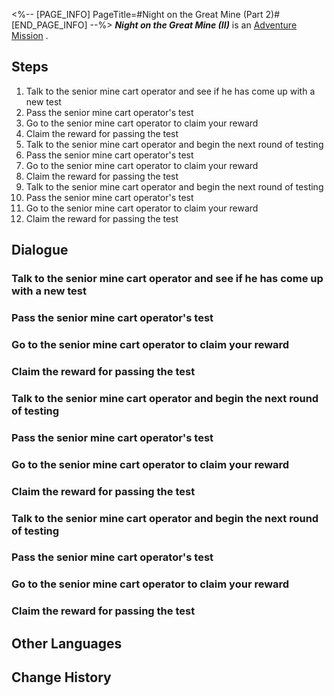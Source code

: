 <%-- [PAGE_INFO]
PageTitle=#Night on the Great Mine (Part 2)#
[END_PAGE_INFO] --%>
{{Stub|Dialogue.}}
{{Mission Infobox
|id            = 2010402
|title         = Night on the Great Mine (II)
|image         = <!--Mission Night on the Great Mine (Part 2).png-->
|type          = Adventure
|event_name    = 
|chapter       = 
|requirements  = Complete [[Adventure Mission]] ''[[Night on the Great Mine (I)]]'' and wait for the next Daily [[Reset]]
|summary       = After some studying, you have become a superstar in the Underworld and have caught the attention of thousands of miners. Throughout Belobog's history, no one else has mastered the art of directing mine carts as quickly as you.
|characters    = Apprentice Mine Cart Operator; Senior Mine Cart Operator; Trailblazer
|startLocation = [[<!--starting world-->]] - [[<!--starting area-->]]
|world         = <!--starting world-->
|area          = <!--starting area-->
|prev          = Night on the Great Mine (I)
|next          = 
|rewards       = Trailblaze EXP*100; Stellar Jade*30; Condensed Aether*1; Credit*5,000
}}
'''''Night on the Great Mine (II)''''' is an [[Adventure Mission]]<!--in [world]-->.

==Steps==
# Talk to the senior mine cart operator and see if he has come up with a new test
# Pass the senior mine cart operator's test
# Go to the senior mine cart operator to claim your reward
# Claim the reward for passing the test
# Talk to the senior mine cart operator and begin the next round of testing
# Pass the senior mine cart operator's test
# Go to the senior mine cart operator to claim your reward
# Claim the reward for passing the test
# Talk to the senior mine cart operator and begin the next round of testing
# Pass the senior mine cart operator's test
# Go to the senior mine cart operator to claim your reward
# Claim the reward for passing the test

<!--
==Gameplay Notes==

--><!--
==Trial Character==

-->
==Dialogue==
{{Stub Dialogue}}
===Talk to the senior mine cart operator and see if he has come up with a new test===
{{Mission Description|type=adventure|location=<!--to be added-->|After a series of challenges, you seem to have finally gotten the knack for being a mine cart operator's assistant.<br />The Senior Miner says that he's also prepared a series of questions to test his apprentice. Naturally, the burden of demonstrating the correct way to operate mine carts for his apprentice has been relegated to you, the "Ace Assistant."<br />Before getting started, you should check in with the senior mine cart operator and see how his preparation is going.}}
{{Dialogue Start}}
:{{tx}}
{{Dialogue End}}

===Pass the senior mine cart operator's test===
{{Mission Description|type=adventure|location=<!--to be added-->|update|The senior mine cart operator prepared the Mine Cart Puzzle in front of you. Solve it promptly.}}
{{Dialogue Start}}
:{{tx}}
{{Dialogue End}}

===Go to the senior mine cart operator to claim your reward===
{{Mission Description|type=adventure|location=<!--to be added-->|update|With your ingenuity, you quickly solved the mine cart puzzle set up by the senior mine cart operator.<br />Go ask him what the reward is &mdash; there is usually a reward for this kind of task, isn't there?}}
{{Dialogue Start}}
:{{tx}}
{{Dialogue End}}

===Claim the reward for passing the test===
{{Mission Description|type=adventure|location=<!--to be added-->|update|The senior mine cart operator prepared the rewards for solving the puzzle. Collect them now.}}
{{Dialogue Start}}
:{{tx}}
{{Dialogue End}}

===Talk to the senior mine cart operator and begin the next round of testing===
{{Mission Description|type=adventure|location=<!--to be added-->|update|The senior mine cart operator seems to have prepared a new puzzle. Go and inquire about his preparation}}
{{Dialogue Start}}
:{{tx}}
{{Dialogue End}}

===Pass the senior mine cart operator's test===
{{Mission Description|type=adventure|location=<!--to be added-->|update|The senior mine cart operator prepared the Mine Cart Puzzle in front of you. Solve it promptly.}}
{{Dialogue Start}}
:{{tx}}
{{Dialogue End}}

===Go to the senior mine cart operator to claim your reward===
{{Mission Description|type=adventure|location=<!--to be added-->|update|With your ingenuity, you quickly solve the mine cart puzzle set up by the senior mine cart operator.<br />Go ask him about the reward &mdash; there is usually a reward for this kind of task, isn't there?}}
{{Dialogue Start}}
:{{tx}}
{{Dialogue End}}

===Claim the reward for passing the test===
{{Mission Description|type=adventure|location=<!--to be added-->|update|The senior mine cart operator prepared the rewards for solving the puzzle. Collect them now.}}
{{Dialogue Start}}
:{{tx}}
{{Dialogue End}}

===Talk to the senior mine cart operator and begin the next round of testing===
{{Mission Description|type=adventure|location=<!--to be added-->|update|The senior mine cart operator seems to have prepared a new puzzle. Go and inquire about his preparation}}
{{Dialogue Start}}
:{{tx}}
{{Dialogue End}}

===Pass the senior mine cart operator's test===
{{Mission Description|type=adventure|location=<!--to be added-->|update|The senior mine cart operator prepared the Mine Cart Puzzle in front of you. Solve it promptly.}}
{{Dialogue Start}}
:{{tx}}
{{Dialogue End}}

===Go to the senior mine cart operator to claim your reward===
{{Mission Description|type=adventure|location=<!--to be added-->|update|With your ingenuity, you quickly solve the mine cart puzzle set up by the senior mine cart operator.<br />Go ask him about the reward &mdash; there is usually a reward for this kind of task, isn't there?}}
{{Dialogue Start}}
:{{tx}}
{{Dialogue End}}

===Claim the reward for passing the test===
{{Mission Description|type=adventure|location=<!--to be added-->|update|After a series of challenges, you seem to have finally gotten the knack for being a mine cart operator's assistant.<br />The senior miner says that he's also prepared a series of questions to test his apprentice. Naturally, the burden of demonstrating to his apprentice the correct way to operate mine carts falls on your shoulders as the "Ace Assistant."<br />You passed another one of the senior miner's tests, and he has naturally prepared a fitting reward for you. Go see what the reward is this time.}}
{{Dialogue Start}}
:{{tx}}
{{Dialogue End}}

==Other Languages==
{{Other Languages
|en   = Night on the Great Mine (II)
|zhs  = 大矿区铁道之夜•其二
|zht  = 大礦區鐵道之夜•其二
|ja   = 大鉱区鉄道の夜・その2
|ko   = 큰 광산구역 철도의 밤•2
|es   = Noche en la mina principal II
|fr   = Soirée dans la Grande mine (II)
|ru   = Ночь в Большой шахте II
|th   = ค่ำคืนในโซนเหมืองใหญ่ (2)
|vi   = Đêm Ở Khu Mỏ Khổng Lồ-2
|de   = Nacht in der großen Mine (Teil 2)
|id   = Malam di Great Mine (Bag. 2)
|pt   = Noite na Grande Mina (II)
}}

==Change History==
{{Change History|1.0}}
